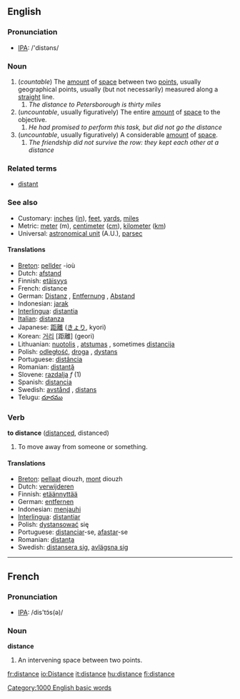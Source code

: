 ==English==

{{rank|try|loved|deal|625|distance|thinking|beginning|unless}}

===Pronunciation===
*[[w:IPA|IPA]]: /'distəns/

===Noun===
# (''countable'') The [[amount]] of [[space]] between two [[point]]s, usually geographical points, usually (but not necessarily) measured along a [[straight]] line.
##''The distance to Petersborough is thirty miles''
# (''uncountable'', usually figuratively) The entire [[amount]] of [[space]] to the objective.
##''He had promised to perform this task, but did not go the distance''
#(''uncountable'', usually figuratively) A considerable [[amount]] of [[space]].
##''The friendship did not survive the row: they kept each other at a distance''

===Related terms===
*[[distant]]

===See also===
*Customary: [[inch]]es ([[in]]), [[feet]], [[yard]]s, [[mile]]s
*Metric: [[meter]] (m), [[centimeter]] ([[cm]]), [[kilometer]] ([[km]])
*Universal: [[astronomical unit]] (A.U.), [[parsec]]

====Translations====
*[[Breton]]: [[pellder]] {{m}} -ioù {{p}}
*Dutch: [[afstand]] {{m}}
*Finnish: [[etäisyys]]
*French: distance {{f}}
*German: [[Distanz]] {{f}}, [[Entfernung]] {{f}}, [[Abstand]] {{m}}
*Indonesian: [[jarak]]
*[[Interlingua]]: [[distantia]]
*[[Italian]]: [[distanza]] {{f}}
*Japanese: [[距離]] ([[きょり]], kyori)
*Korean: [[거리]] [距離] (geori)
*Lithuanian: [[nuotolis]] {{m}}, [[atstumas]] {{m}}, sometimes [[distancija]] {{f}}
*Polish: [[odległość]], [[droga]] {{f}}, [[dystans]] {{m}}
*Portuguese: [[distância]] {{f}}
*Romanian: [[distanţă]] {{f}}
*Slovene: [[razdalja]] ''f'' (1)
*Spanish: [[distancia]] {{f}}
*Swedish: [[avstånd]] {{n}}, [[distans]] {{c}}
*Telugu: [[దూరము]]

===Verb===
'''to distance''' ([[distanced]], distanced)
# To move away from someone or something.

====Translations====
*[[Breton]]: [[pellaat]] diouzh, [[mont]] diouzh
*Dutch: [[verwijderen]]
*Finnish: [[etäännyttää]]
*German: [[entfernen]]
*Indonesian: [[menjauhi]]
*[[Interlingua]]: [[distantiar]]
*Polish: [[dystansować]] się
*Portuguese: [[distanciar]]-se, [[afastar]]-se
*Romanian: [[distanţa]]
*Swedish: [[distansera sig]], [[avlägsna sig]]

----

==French==
===Pronunciation===
*[[w:IPA|IPA]]: /dis'tɔ̃s(ə)/
===Noun===
'''distance''' {{f}}
# An intervening space between two points.

[[Category:1000 English basic words]]

[[fr:distance]]
[[io:Distance]]
[[it:distance]]
[[hu:distance]]
[[fi:distance]]